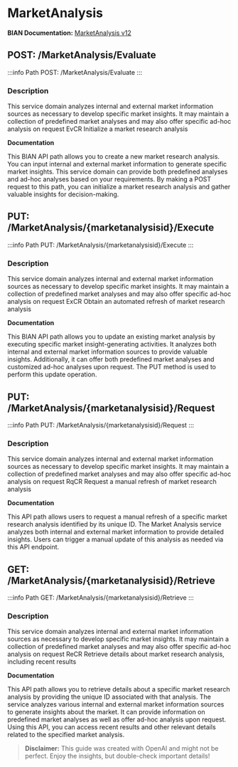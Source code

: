 # MarketAnalysis

**BIAN Documentation:** [MarketAnalysis v12](https://app.swaggerhub.com/apis/BIAN-3/MarketAnalysis/12.0.0)

## POST: /MarketAnalysis/Evaluate

:::info Path
POST: /MarketAnalysis/Evaluate
:::

### Description

This service domain analyzes internal and external market information sources as necessary to develop specific market insights\. It may maintain a collection of predefined market analyses and may also offer specific ad\-hoc analysis on request EvCR Initialize a market research analysis

**Documentation**

This BIAN API path allows you to create a new market research analysis\. You can input internal and external market information to generate specific market insights\. This service domain can provide both predefined analyses and ad\-hoc analyses based on your requirements\. By making a POST request to this path\, you can initialize a market research analysis and gather valuable insights for decision\-making\.

## PUT: /MarketAnalysis/\{marketanalysisid\}/Execute

:::info Path
PUT: /MarketAnalysis/\{marketanalysisid\}/Execute
:::

### Description

This service domain analyzes internal and external market information sources as necessary to develop specific market insights\. It may maintain a collection of predefined market analyses and may also offer specific ad\-hoc analysis on request ExCR Obtain an automated refresh of market research analysis

**Documentation**

This BIAN API path allows you to update an existing market analysis by executing specific market insight\-generating activities\. It analyzes both internal and external market information sources to provide valuable insights\. Additionally\, it can offer both predefined market analyses and customized ad\-hoc analyses upon request\. The PUT method is used to perform this update operation\.

## PUT: /MarketAnalysis/\{marketanalysisid\}/Request

:::info Path
PUT: /MarketAnalysis/\{marketanalysisid\}/Request
:::

### Description

This service domain analyzes internal and external market information sources as necessary to develop specific market insights\. It may maintain a collection of predefined market analyses and may also offer specific ad\-hoc analysis on request RqCR Request a manual refresh of market research analysis

**Documentation**

This API path allows users to request a manual refresh of a specific market research analysis identified by its unique ID\. The Market Analysis service analyzes both internal and external market information to provide detailed insights\. Users can trigger a manual update of this analysis as needed via this API endpoint\.

## GET: /MarketAnalysis/\{marketanalysisid\}/Retrieve

:::info Path
GET: /MarketAnalysis/\{marketanalysisid\}/Retrieve
:::

### Description

This service domain analyzes internal and external market information sources as necessary to develop specific market insights\. It may maintain a collection of predefined market analyses and may also offer specific ad\-hoc analysis on request ReCR Retrieve details about market research analysis\, including recent results

**Documentation**

This API path allows you to retrieve details about a specific market research analysis by providing the unique ID associated with that analysis\. The service analyzes various internal and external market information sources to generate insights about the market\. It can provide information on predefined market analyses as well as offer ad\-hoc analysis upon request\. Using this API\, you can access recent results and other relevant details related to the specified market analysis\.

> **Disclaimer:** This guide was created with OpenAI and might not be perfect. Enjoy the insights, but double-check important details!
